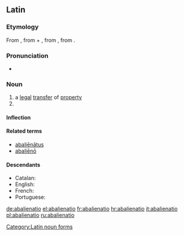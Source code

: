 ==Latin==

===Etymology===
From {{m|la|abaliēnō||alienate; remove, separate}}, from {{m|la|ab||from, away from}} + {{m|la|aliēnō||alienate, estrange}}, from {{m|la|aliēnus||foreign, alien}}, from {{m|la|alius||other, another}}.

===Pronunciation===
* {{la-pronunc|abaliēnātiō}}

===Noun===
{{la-noun|abaliēnātiō||abaliēnātiōnis|f|third}}

# a [[legal]] [[transfer]] of [[property]]
# {{inflection of|abaliēnātiō||voc|s|lang=la}}

====Inflection====
{{la-decl-3rd|abaliēnātiō|abaliēnātiōn}}

====Related terms====
* [[abalienatus|abaliēnātus]]
* [[abalieno|abaliēnō]]

====Descendants====
* Catalan: {{l|ca|abalienació}}
* English: {{l|en|abalienation}}
* French: {{l|fr|abaliénation}}
* Portuguese: {{l|pt|abalienação}}

[[Category:Latin noun forms]]

[[de:abalienatio]]
[[el:abalienatio]]
[[fr:abalienatio]]
[[hr:abalienatio]]
[[it:abalienatio]]
[[pl:abalienatio]]
[[ru:abalienatio]]